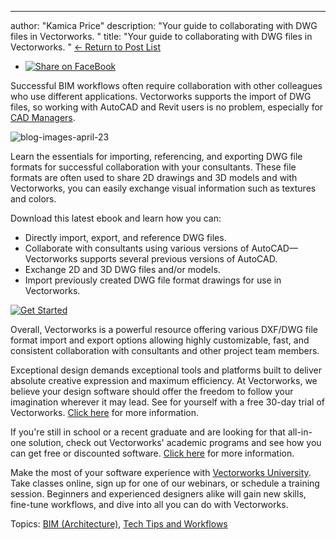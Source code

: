 ---
author: "Kamica Price"
description: "Your guide to collaborating with DWG files in Vectorworks.
"
title: "Your guide to collaborating with DWG files in Vectorworks.
" 
[← Return to Post List](../../../net/vectorworks/blog/index.html) 

* [![Share on FaceBook](https://2659751.fs1.hubspotusercontent-na1.net/hubfs/2659751/michaelDemo/share-FB.png)](https://www.facebook.com/sharer/sharer.php?u=https%3A%2F%2Fblog.vectorworks.net%2Fapril-tech-roundup-dwg-file-format-collaboration)

Successful BIM workflows often require collaboration with other colleagues who use different applications. Vectorworks supports the import of DWG files, so working with AutoCAD and Revit users is no problem, especially for[ CAD Managers](/vectorworks-vs.-autocad-why-you-should-make-the-move?utm%5Fcampaign=blog&utm%5Fmedium=planetvectorworks&utm%5Fsource=intext&utm%5Fcontent=042420techroundup).

![blog-images-april-23](https://blog.vectorworks.net/hs-fs/hubfs/Blog%20Images/200424_Tech%20Roundup%20/blog-images-april-23.jpg?width=660&name=blog-images-april-23.jpg)

Learn the essentials for importing, referencing, and exporting DWG file formats for successful collaboration with your consultants. These file formats are often used to share 2D drawings and 3D models and with Vectorworks, you can easily exchange visual information such as textures and colors.

Download this latest ebook and learn how you can:

* Directly import, export, and reference DWG files.
* Collaborate with consultants using various versions of AutoCAD—Vectorworks supports several previous versions of AutoCAD.
* Exchange 2D and 3D DWG files and/or models.
* Import previously created DWG file format drawings for use in Vectorworks.

[![Get Started](https://no-cache.hubspot.com/cta/default/3018241/a7e73ce0-f15b-4c12-b8f4-49567ab22821.png)](https://cta-redirect.hubspot.com/cta/redirect/3018241/a7e73ce0-f15b-4c12-b8f4-49567ab22821) 

Overall, Vectorworks is a powerful resource offering various DXF/DWG file format import and export options allowing highly customizable, fast, and consistent collaboration with consultants and other project team members.

Exceptional design demands exceptional tools and platforms built to deliver absolute creative expression and maximum efficiency. At Vectorworks, we believe your design software should offer the freedom to follow your imagination wherever it may lead. See for yourself with a free 30-day trial of Vectorworks. [Click here](https://www.vectorworks.net/trial/form) for more information.

If you're still in school or a recent graduate and are looking for that all-in-one solution, check out Vectorworks' academic programs and see how you can get free or discounted software. [Click here](https://www.vectorworks.net/en-US/education) for more information.

Make the most of your software experience with [Vectorworks University](https://university.vectorworks.net/). Take classes online, sign up for one of our webinars, or schedule a training session. Beginners and experienced designers alike will gain new skills, fine-tune workflows, and dive into all you can do with Vectorworks. 

 Topics: [BIM (Architecture)](https://blog.vectorworks.net/topic/bim-architecture), [Tech Tips and Workflows](https://blog.vectorworks.net/topic/tech-tips-and-workflows) 

 